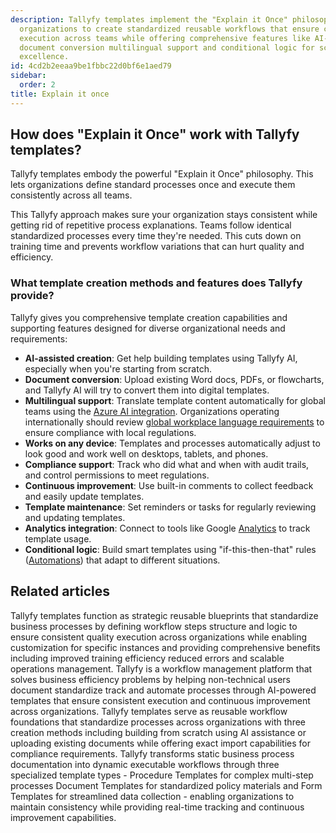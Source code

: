 ```yaml
---
description: Tallyfy templates implement the "Explain it Once" philosophy by allowing
  organizations to create standardized reusable workflows that ensure consistent process
  execution across teams while offering comprehensive features like AI-assisted creation
  document conversion multilingual support and conditional logic for scalable operational
  excellence.
id: 4cd2b2eeaa9be1fbbc22d0bf6e1aed79
sidebar:
  order: 2
title: Explain it once
---
```


## How does "Explain it Once" work with Tallyfy templates?

Tallyfy templates embody the powerful "Explain it Once" philosophy. This lets organizations define standard processes once and execute them consistently across all teams.

This Tallyfy approach makes sure your organization stays consistent while getting rid of repetitive process explanations. Teams follow identical standardized processes every time they're needed. This cuts down on training time and prevents workflow variations that can hurt quality and efficiency.

### What template creation methods and features does Tallyfy provide?

Tallyfy gives you comprehensive template creation capabilities and supporting features designed for diverse organizational needs and requirements:

<lite-vimeo videoid="903080351"></lite-vimeo>

*   **AI-assisted creation**: Get help building templates using Tallyfy AI, especially when you're starting from scratch.
*   **Document conversion**: Upload existing Word docs, PDFs, or flowcharts, and Tallyfy AI will try to convert them into digital templates.
*   **Multilingual support**: Translate template content automatically for global teams using the [Azure AI integration](/products/pro/integrations/azure-translation/). Organizations operating internationally should review [global workplace language requirements](/products/pro/integrations/azure-translation/global-workplace-language-requirements/) to ensure compliance with local regulations.
*   **Works on any device**: Templates and processes automatically adjust to look good and work well on desktops, tablets, and phones.
*   **Compliance support**: Track who did what and when with audit trails, and control permissions to meet regulations.
*   **Continuous improvement**: Use built-in comments to collect feedback and easily update templates.
*   **Template maintenance**: Set reminders or tasks for regularly reviewing and updating templates.
*   **Analytics integration**: Connect to tools like Google [Analytics](/products/pro/integrations/analytics/) to track template usage.
*   **Conditional logic**: Build smart templates using "if-this-then-that" rules ([Automations](/products/pro/documenting/templates/automations/)) that adapt to different situations.


## Related articles
<CardGrid>
<LinkTitleCard header="<b>Documenting > Templates</b>" href="/products/pro/documenting/templates/" > Tallyfy templates function as strategic reusable blueprints that standardize business processes by defining workflow steps structure and logic to ensure consistent quality execution across organizations while enabling customization for specific instances and providing comprehensive benefits including improved training efficiency reduced errors and scalable operations management. </LinkTitleCard>
<LinkTitleCard header="<b>Introduction</b>" href="/products/pro/" > Tallyfy is a workflow management platform that solves business efficiency problems by helping non-technical users document standardize track and automate processes through AI-powered templates that ensure consistent execution and continuous improvement across organizations. </LinkTitleCard>
<LinkTitleCard header="<b>Templates > How to create templates in Tallyfy</b>" href="/products/pro/documenting/templates/create-template/" > Tallyfy templates serve as reusable workflow foundations that standardize processes across organizations with three creation methods including building from scratch using AI assistance or uploading existing documents while offering exact import capabilities for compliance requirements. </LinkTitleCard>
<LinkTitleCard header="<b>Pro > Essentials</b>" href="/products/pro/documenting/" > Tallyfy transforms static business process documentation into dynamic executable workflows through three specialized template types - Procedure Templates for complex multi-step processes Document Templates for standardized policy materials and Form Templates for streamlined data collection - enabling organizations to maintain consistency while providing real-time tracking and continuous improvement capabilities. </LinkTitleCard>
</CardGrid>